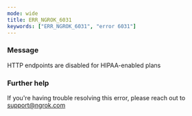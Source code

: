 ```yaml
---
mode: wide
title: ERR_NGROK_6031
keywords: ["ERR_NGROK_6031", "error 6031"]
---
```



### Message

HTTP endpoints are disabled for HIPAA-enabled plans

<ErrorDetails />

### Further help

If you're having trouble resolving this error, please reach out to [support@ngrok.com](mailto:support@ngrok.com?subject=Help%20with%20ERR_NGROK_6031)
